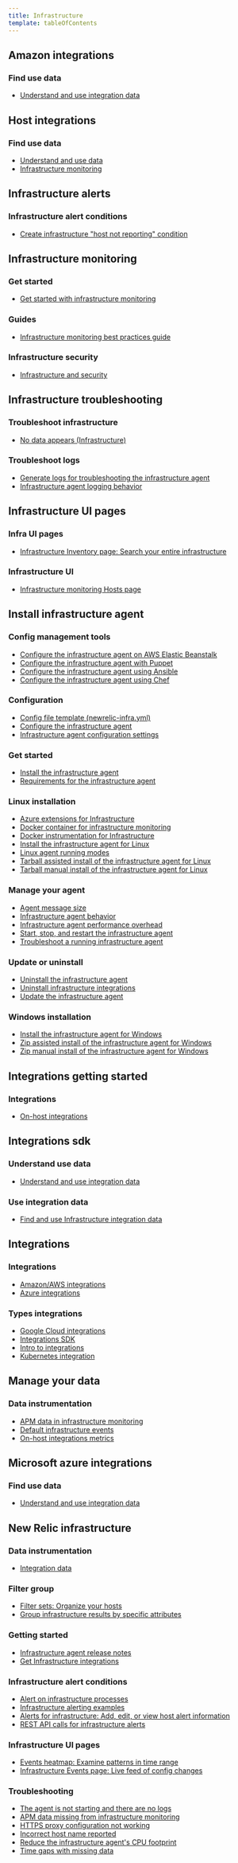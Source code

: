 ```yaml
---
title: Infrastructure
template: tableOfContents
---
```


## Amazon integrations

### Find use data

* [Understand and use integration data](/docs/infrastructure/amazon-integrations/find-use-data/understand-use-integration-data)

## Host integrations

### Find use data

* [Understand and use data](/docs/infrastructure/host-integrations/find-use-data/understand-use-data)
* [Infrastructure monitoring](/docs/infrastructure)

## Infrastructure alerts

### Infrastructure alert conditions

* [Create infrastructure "host not reporting" condition](/docs/infrastructure/infrastructure-alerts/infrastructure-alert-conditions/create-infrastructure-host-not-reporting-condition)

## Infrastructure monitoring

### Get started

* [Get started with infrastructure monitoring](/docs/infrastructure/infrastructure-monitoring/get-started/get-started-infrastructure-monitoring)

### Guides

* [Infrastructure monitoring best practices guide](/docs/infrastructure/infrastructure-monitoring/guides/infrastructure-monitoring-best-practices-guide)

### Infrastructure security

* [Infrastructure and security](/docs/infrastructure/infrastructure-monitoring/infrastructure-security/infrastructure-security)

## Infrastructure troubleshooting

### Troubleshoot infrastructure

* [No data appears (Infrastructure)](/docs/infrastructure/infrastructure-troubleshooting/troubleshoot-infrastructure/no-data-appears-infrastructure)

### Troubleshoot logs

* [Generate logs for troubleshooting the infrastructure agent](/docs/infrastructure/infrastructure-troubleshooting/troubleshoot-logs/generate-logs-troubleshooting-infrastructure)
* [Infrastructure agent logging behavior](/docs/infrastructure/infrastructure-troubleshooting/troubleshoot-logs/infrastructure-agent-logging-behavior)

## Infrastructure UI pages

### Infra UI pages

* [Infrastructure Inventory page: Search your entire infrastructure](/docs/infrastructure/infrastructure-ui-pages/infra-ui-pages/infrastructure-inventory-page-search-your-entire-infrastructure)

### Infrastructure UI

* [Infrastructure monitoring Hosts page](/docs/infrastructure/infrastructure-ui-pages/infrastructure-ui/infrastructure-hosts-page)

## Install infrastructure agent

### Config management tools

* [Configure the infrastructure agent on AWS Elastic Beanstalk](/docs/infrastructure/install-infrastructure-agent/config-management-tools/configure-infrastructure-agent-aws-elastic-beanstalk)
* [Configure the infrastructure agent with Puppet](/docs/infrastructure/install-infrastructure-agent/config-management-tools/configure-infrastructure-agent-puppet)
* [Configure the infrastructure agent using Ansible](/docs/infrastructure/install-infrastructure-agent/config-management-tools/configure-infrastructure-agent-using-ansible)
* [Configure the infrastructure agent using Chef](/docs/infrastructure/install-infrastructure-agent/config-management-tools/configure-infrastructure-agent-using-chef)

### Configuration

* [Config file template (newrelic-infra.yml)](/docs/infrastructure/install-infrastructure-agent/configuration/config-file-template-newrelic-infrayml)
* [Configure the infrastructure agent](/docs/infrastructure/install-infrastructure-agent/configuration/configure-infrastructure-agent)
* [Infrastructure agent configuration settings](/docs/infrastructure/install-infrastructure-agent/configuration/infrastructure-agent-configuration-settings)

### Get started

* [Install the infrastructure agent](/docs/infrastructure/install-infrastructure-agent/get-started/install-infrastructure-agent)
* [Requirements for the infrastructure agent](/docs/infrastructure/install-infrastructure-agent/get-started/requirements-infrastructure-agent)

### Linux installation

* [Azure extensions for Infrastructure](/docs/infrastructure/install-infrastructure-agent/linux-installation/azure-extensions-infrastructure)
* [Docker container for infrastructure monitoring](/docs/infrastructure/install-infrastructure-agent/linux-installation/docker-container-infrastructure-monitoring)
* [Docker instrumentation for Infrastructure](/docs/infrastructure/install-infrastructure-agent/linux-installation/docker-instrumentation-infrastructure)
* [Install the infrastructure agent for Linux](/docs/infrastructure/install-infrastructure-agent/linux-installation/install-infrastructure-agent-linux)
* [Linux agent running modes](/docs/infrastructure/install-infrastructure-agent/linux-installation/linux-agent-running-modes)
* [Tarball assisted install of the infrastructure agent for Linux](/docs/infrastructure/install-infrastructure-agent/linux-installation/tarball-assisted-install-infrastructure-agent-linux)
* [Tarball manual install of the infrastructure agent for Linux](/docs/infrastructure/install-infrastructure-agent/linux-installation/tarball-manual-install-infrastructure-agent-linux)

### Manage your agent

* [Agent message size](/docs/infrastructure/install-infrastructure-agent/manage-your-agent/agent-message-size)
* [Infrastructure agent behavior](/docs/infrastructure/install-infrastructure-agent/manage-your-agent/infrastructure-agent-behavior)
* [Infrastructure agent performance overhead](/docs/infrastructure/install-infrastructure-agent/manage-your-agent/infrastructure-agent-performance-overhead)
* [Start, stop, and restart the infrastructure agent](/docs/infrastructure/install-infrastructure-agent/manage-your-agent/start-stop-restart-infrastructure-agent)
* [Troubleshoot a running infrastructure agent](/docs/infrastructure/install-infrastructure-agent/manage-your-agent/troubleshoot-running-infrastructure-agent)

### Update or uninstall

* [Uninstall the infrastructure agent](/docs/infrastructure/install-infrastructure-agent/update-or-uninstall/uninstall-infrastructure-agent)
* [Uninstall infrastructure integrations](/docs/infrastructure/install-infrastructure-agent/update-or-uninstall/uninstall-infrastructure-integrations)
* [Update the infrastructure agent](/docs/infrastructure/install-infrastructure-agent/update-or-uninstall/update-infrastructure-agent)

### Windows installation

* [Install the infrastructure agent for Windows](/docs/infrastructure/install-infrastructure-agent/windows-installation/install-infrastructure-agent-windows-server-using-msi-installer)
* [Zip assisted install of the infrastructure agent for Windows](/docs/infrastructure/install-infrastructure-agent/windows-installation/zip-assisted-install-infrastructure-agent-windows)
* [Zip manual install of the infrastructure agent for Windows](/docs/infrastructure/install-infrastructure-agent/windows-installation/zip-manual-install-infrastructure-agent-windows)

## Integrations getting started

### Integrations

* [On-host integrations](/docs/infrastructure/integrations-getting-started/integrations/host-integrations)

## Integrations sdk

### Understand use data

* [Understand and use integration data](/docs/infrastructure/integrations-sdk/understand-use-data/understand-use-integration-data)

### Use integration data

* [Find and use Infrastructure integration data](/docs/infrastructure/integrations-sdk/use-integration-data/find-use-infrastructure-integration-data)

## Integrations

### Integrations

* [Amazon/AWS integrations](/docs/infrastructure/integrations/integrations/amazonaws-integrations-0)
* [Azure integrations](/docs/infrastructure/integrations/integrations/azure-integrations)

### Types integrations

* [Google Cloud integrations](/docs/infrastructure/integrations/types-integrations/google-cloud-integrations)
* [Integrations SDK](/docs/infrastructure/integrations/types-integrations/integrations-sdk)
* [Intro to integrations](/docs/infrastructure/integrations/types-integrations/intro-integrations)
* [Kubernetes integration](/docs/infrastructure/integrations/types-integrations/introduction-kubernetes-integration)

## Manage your data

### Data instrumentation

* [APM data in infrastructure monitoring](/docs/infrastructure/manage-your-data/data-instrumentation/apm-data-infrastructure-monitoring)
* [Default infrastructure events](/docs/infrastructure/manage-your-data/data-instrumentation/default-infrastructure-events)
* [On-host integrations metrics](/docs/infrastructure/manage-your-data/data-instrumentation/host-integrations-metrics)

## Microsoft azure integrations

### Find use data

* [Understand and use integration data](/docs/infrastructure/microsoft-azure-integrations/find-use-data/understand-use-integration-data)

## New Relic infrastructure

### Data instrumentation

* [Integration data](/docs/infrastructure/new-relic-infrastructure/data-instrumentation/integration-data)

### Filter group

* [Filter sets: Organize your hosts](/docs/infrastructure/new-relic-infrastructure/filter-group/filter-sets-organize-your-infrastructure-hosts)
* [Group infrastructure results by specific attributes](/docs/infrastructure/new-relic-infrastructure/filter-group/group-infrastructure-results-specific-attributes)

### Getting started

* [Infrastructure agent release notes](/docs/infrastructure/new-relic-infrastructure/getting-started/infrastructure-agent-release-notes)
* [Get Infrastructure integrations](/docs/infrastructure/new-relic-infrastructure/getting-started/infrastructure-integrations)

### Infrastructure alert conditions

* [Alert on infrastructure processes](/docs/infrastructure/new-relic-infrastructure/infrastructure-alert-conditions/alert-infrastructure-processes)
* [Infrastructure alerting examples](/docs/infrastructure/new-relic-infrastructure/infrastructure-alert-conditions/infrastructure-alerting-examples)
* [Alerts for infrastructure: Add, edit, or view host alert information](/docs/infrastructure/new-relic-infrastructure/infrastructure-alert-conditions/infrastructure-alerts-add-edit-or-view-host-alert-information)
* [REST API calls for infrastructure alerts](/docs/infrastructure/new-relic-infrastructure/infrastructure-alert-conditions/rest-api-calls-new-relic-infrastructure-alerts)

### Infrastructure UI pages

* [Events heatmap: Examine patterns in time range](/docs/infrastructure/new-relic-infrastructure/infrastructure-ui-pages/events-heatmap-examine-patterns-time-range)
* [Infrastructure Events page: Live feed of config changes](/docs/infrastructure/new-relic-infrastructure/infrastructure-ui-pages/infrastructure-events-page-live-feed-every-config-change)

### Troubleshooting

* [The agent is not starting and there are no logs](/docs/infrastructure/new-relic-infrastructure/troubleshooting/agent-not-starting-there-are-no-logs)
* [APM data missing from infrastructure monitoring](/docs/infrastructure/new-relic-infrastructure/troubleshooting/apm-data-missing-infrastructure)
* [HTTPS proxy configuration not working](/docs/infrastructure/new-relic-infrastructure/troubleshooting/https-proxy-configuration-missing)
* [Incorrect host name reported](/docs/infrastructure/new-relic-infrastructure/troubleshooting/incorrect-host-name-reported)
* [Reduce the infrastructure agent's CPU footprint](/docs/infrastructure/new-relic-infrastructure/troubleshooting/reduce-infrastructure-agents-cpu-footprint)
* [Time gaps with missing data](/docs/infrastructure/new-relic-infrastructure/troubleshooting/time-gaps-missing-data)
